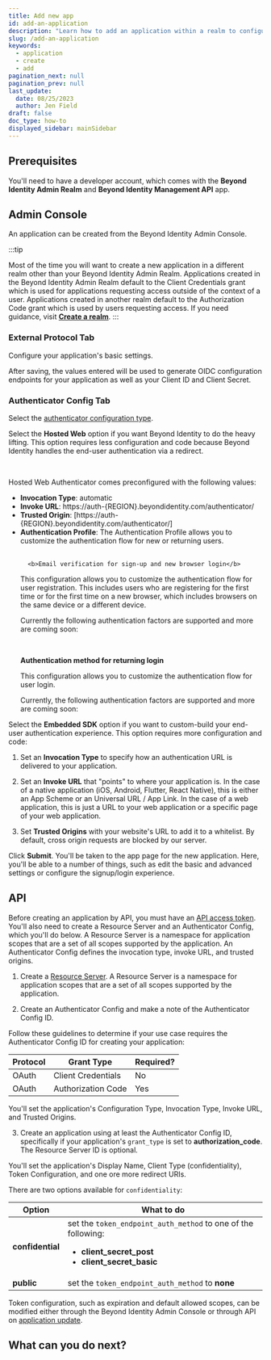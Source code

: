 ```yaml
---
title: Add new app
id: add-an-application
description: "Learn how to add an application within a realm to configure your OAuth or OIDC flows. An application utilizes the realm's directory, policy, events, and branding objects."
slug: /add-an-application
keywords:
  - application
  - create
  - add
pagination_next: null
pagination_prev: null
last_update:
  date: 08/25/2023
  author: Jen Field
draft: false
doc_type: how-to
displayed_sidebar: mainSidebar
---
```




<AppDescription />

## Prerequisites

You'll need to have a developer account, which comes with the **Beyond Identity Admin Realm** and **Beyond Identity Management API** app.

## Admin Console

An application can be created from the Beyond Identity Admin Console.

:::tip

Most of the time you will want to create a new application in a different realm other than your Beyond Identity Admin Realm. Applications created in the Beyond Identity Admin Realm default to the Client Credentials grant which is used for applications requesting access outside of the context of a user. Applications created in another realm default to the Authorization Code grant which is used by users requesting access. If you need guidance, visit **[Create a realm](/docs/next/create-realm)**.
:::


<AddAppAdminConsole />

### External Protocol Tab

Configure your application's basic settings.

After saving, the values entered will be used to generate OIDC configuration endpoints for your application as well as your Client ID and Client Secret.

<AppExternalProtocolProperties />

### Authenticator Config Tab

Select the [authenticator configuration type](/docs/next/authentication).

  <Tabs groupId="authenticator-config">
    <TabItem value="hosted-web" label="Hosted Web">
      <p>Select the <b>Hosted Web</b> option if you want Beyond Identity to do the heavy lifting. This option requires less configuration and code because Beyond Identity handles the end-user authentication via a redirect. </p><br /><p>Hosted Web Authenticator comes preconfigured with the following values:</p><ul><li><b>Invocation Type</b>: automatic </li><li><b>Invoke URL</b>: https://auth-&#123;REGION&#125;.beyondidentity.com/authenticator/</li><li><b>Trusted Origin</b>: [https://auth-&#123;REGION&#125;.beyondidentity.com/authenticator/]</li><li>
      <b>Authentication Profile</b>: The Authentication Profile allows you to customize the authentication flow for new or returning users.<br/><br/> 
      
      <b>Email verification for sign-up and new browser login</b>

This configuration allows you to customize the authentication flow for user registration.
This includes users who are registering for the first time or for the first time on a new browser, which includes browsers on the same device or a different device.

Currently the following authentication factors are supported and more are coming soon:


<AuthenticationProfileTable1 />
<br />

<b>Authentication method for returning login</b>

This configuration allows you to customize the authentication flow for user login.

Currently, the following authentication factors are supported and more are coming soon:


<AuthenticationProfileTable2 /></li></ul>
    </TabItem>
    <TabItem value="embedded" label="Embedded SDK">
    <p>Select the <b>Embedded SDK</b> option if you want to custom-build your end-user authentication experience. This option requires more configuration and code:</p>
    <div class="tabs-list">
    <ol><li>Set an <b>Invocation Type</b> to specify how an authentication URL is delivered to your application.<p><InvocationTypeTable /></p></li><li>Set an <b>Invoke URL</b> that "points" to where your application is. In the case of a native application (iOS, Android, Flutter, React Native), this is either an App Scheme or an Universal URL / App Link. In the case of a web application, this is just a URL to your web application or a specific page of your web application.<p><AppSchemeCaution/></p></li><li>Set <b>Trusted Origins</b> with your website's URL to add it to a whitelist. By default, cross origin requests are blocked by our server.</li></ol>
    </div>
    </TabItem>
  </Tabs>

Click **Submit**. You'll be taken to the app page for the new application. Here, you'll be able to a number of things, such as edit the basic and advanced settings or configure the signup/login experience.

## API

Before creating an application by API, you must have an [API access token](/docs/next/create-api-token#api). You'll also need to create a Resource Server and an Authenticator Config, which you'll do below. A Resource Server is a namespace for application scopes that are a set of all scopes supported by the application. An Authenticator Config defines the invocation type, invoke URL, and trusted origins.

1. Create a [Resource Server](/docs/next/add-resource-server#api). A Resource Server is a namespace for application scopes that are a set of all scopes supported by the application.

  <ResourceServerDescription />

  <MultiLanguageCodeBlock
    curl='curl "https://api-$(REGION).beyondidentity.com/v1/tenants/$(TENANT_ID)/realms/$(REALM_ID)/resource-servers" \
    -X POST \
    -H "Authorization: Bearer $(TOKEN)" \
    -H "Content-Type: application/json" \
    -d "{\"resource_server\":{\"display_name\":\"$(APPLICATION_DISPLAY_NAME)\",\"identifier\":\"$(APPLICATION_URI)\",\"scopes\":[\"$(SCOPE)\"]}}"'
    title="/resource-servers"
  />

2. Create an Authenticator Config and make a note of the Authenticator Config ID.

  Follow these guidelines to determine if your use case requires the Authenticator Config ID for creating your application:

  | Protocol | Grant Type         | Required? |
  | -------- | ------------------ | --------- |
  | OAuth    | Client Credentials | No        |
  | OAuth    | Authorization Code | Yes       |

  You'll set the application's Configuration Type, Invocation Type, Invoke URL, and Trusted Origins.

  <MultiLanguageCodeBlock
    curl='curl "https://api-$(REGION).beyondidentity.com/v1/tenants/$(TENANT_ID)/realms/$(REALM_ID)/authenticator-config" \
    -X POST \
    -H "Authorization: Bearer $(TOKEN)" \
    -H "Content-Type: application/json" \
    -d "{\"authenticator_config\":{\"config\":{\"type\":\"$(CONFIGURATION_TYPE)\",\"invoke_url\":\"$(INVOKE_URL)\",\"trusted_origins\":[\"$(TRUSTED_ORIGIN)\"],\"invocation_type\":\"$(INVOCATION_TYPE)\"}}}"'
    title="/authenticator-config"
  />

3. Create an application using at least the Authenticator Config ID, specifically if your application's `grant_type` is set to **authorization_code**. The Resource Server ID is optional.

  You'll set the application's Display Name, Client Type (confidentiality), Token Configuration, and one ore more redirect URIs.

  There are two options available for `confidentiality`:

  | Option           | What to do                                                                                                                            |
  | ---------------- | ------------------------------------------------------------------------------------------------------------------------------------- |
  | **confidential** | set the `token_endpoint_auth_method` to one of the following:<ul><li>**client_secret_post**</li><li>**client_secret_basic**</li></ul> |
  | **public**       | set the `token_endpoint_auth_method` to **none**                                                                                      |

  <MultiLanguageCodeBlock
    curl='curl "https://api-$(REGION).beyondidentity.com/v1/tenants/$(TENANT_ID)/realms/$(REALM_ID)/applications" \
    -X POST \
    -H "Authorization: Bearer $(TOKEN)" \
    -H "Content-Type: application/json" \
    -d "{\"application\":{\"display_name\":\"$(DISPLAY_NAME)\",\"resource_server_id\":\"$(RESOURCE_SERVER_ID)\",\"authenticator_config_id\":\"$(AUTHENTICATOR_CONFIG_ID)\",\"protocol_config\":{\"type\":\"oidc\",\"allowed_scopes\": [\"$(SCOPE)\"],\"confidentiality\": \"$(CLIENT_TYPE)\",\"token_endpoint_auth_method\":\"$(TOKEN_ENDPOINT_AUTH_METHOD)\",\"grant_type\": [\"authorization_code\"],\"redirect_uris\": [\"$(REDIRECT_URI)\"],\"token_configuration\":{\"subject_field\":\"$(TOKEN_SUBJECT_FIELD)\",\"expires_after\":86400,\"token_signing_algorithm\":\"RS256\"},\"pkce\":\"s256\", \"token_format\": \"self_contained\"}}}"'
    title="/applications"
  />

  Token configuration, such as expiration and default allowed scopes, can be modified either through the Beyond Identity Admin Console or through API on [application update](https://developer.beyondidentity.com/api/v1#tag/Applications/operation/UpdateApplication).

## What can you do next?
